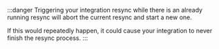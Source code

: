 :::danger
Triggering your integration resync while there is an already running resync will abort the current resync and start a
new one.

If this would repeatedly happen, it could cause your integration to never finish the resync process.
:::
